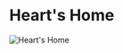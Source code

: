 

# Heart's Home

<Image
  src="https://cdn.sanity.io/images/1as7cn02/production/4d08f052f13aac3c48675a5907c8eb5f0d942814-1280x720.png?w=976&h=350&fit=crop&crop=center&auto=format"
  alt="Heart's Home"
  width={976}
  height={350}
/>

<ProjectDetails
  region="Vale"
  house="House Corbray"
  type="Castle"
  status="Completed"
  warp="/warp heartshome"
  projectLead="NickShaiB, Kyuzo_"
  dateStarted="April 3, 2014"
  dateCompleted="April 3, 2014"
/>

